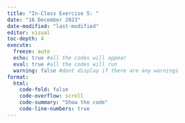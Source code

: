 ```yaml
---
title: "In-Class Exercise 5: "
date: "16 December 2023"
date-modified: "last-modified"
editor: visual
toc-depth: 4
execute:
  freeze: auto
  echo: true #all the codes will appear
  eval: true #all the codes will run
  warning: false #dont display if there are any warnings
format: 
  html:
    code-fold: false
    code-overflow: scroll
    code-summary: "Show the code"
    code-line-numbers: true
---
```


